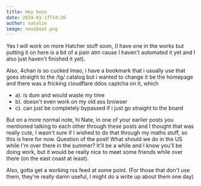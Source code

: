```yaml
---
title: Hey bozo
date: 2024-01-17T14:26
author: natalie
image: newsboat.png
---
```

Yes I will work on more Hatcher stuff soon, (I have one in the works but putting it on here is a bit of a pain atm cause I haven't automated it yet and I also just haven't finished it yet).

Also, 4chan is so cucked lmao, i have a bookmark that i usually use that goes straight to the /tg/ catalog but i wanted to change it be the homepage and there was a fricking cloudflare ddos captcha on it, which
- a). is dum and would waste my time
- b). doesn't even work on my old ass browser
- c). can just be completely bypassed if i just go straight to the board

But on a more normal note, hi Nate, in one of your earlier posts you mentioned talking to each other through these posts and I thought that was really cute, I wasn't sure if I wished to do that through my maths stuff, so this is here for now. Question of the post! What should we do in the US while I'm over there in the summer? It'll be a while and I know you'll be doing work, but it would be really nice to meet some friends while over there (on the east coast at least).

Also, gotta get a working rss feed at some point. (For those that don't use them, they're really damn useful, I might do a write up about them one day)
